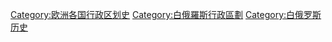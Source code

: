 [[Category:欧洲各国行政区划史|Category:欧洲各国行政区划史]]
[[Category:白俄羅斯行政區劃|Category:白俄羅斯行政區劃]]
[[Category:白俄罗斯历史|Category:白俄罗斯历史]]